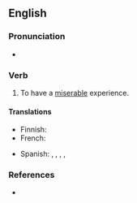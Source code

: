==English==

===Pronunciation===
* {{audio|en|en-au-go through hell.ogg|Audio (AU)}}

===Verb===
{{en-verb|go<goes,,went,gone> through hell}}

# {{lb|en|idiomatic}} To have a [[miserable]] experience.

====Translations====
{{trans-top}}
* Finnish: {{t|fi|[[mennä]] [[läpi helvetin]]}}
* French: {{t+|fr|en voir de toutes les couleurs}}
{{trans-mid}}
* Spanish: {{t+|es|pasar las de Caín}}, {{t|es|pasar carros y carretas}}, {{t+|es|pasarlas negras}}, {{t+|es|pasarlas canutas}} {{qualifier|euphemistic}}, {{t|es|sufrir lo indecible}}
{{trans-bottom}}

===References===
* {{R:OneLook}}